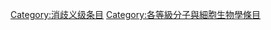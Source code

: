 {{catmore1|[[Wikipedia:分子與細胞生物學专题|Wikipedia:分子與細胞生物學专题]]}}
{{Articles by Quality|topic=分子与细胞生物学|project=分子与细胞生物学|format=TOC}}
{{emptycat}}

[[Category:消歧义级条目‎|Category:消歧义级条目‎]]
[[Category:各等級分子與細胞生物學條目|Category:各等級分子與細胞生物學條目]]
